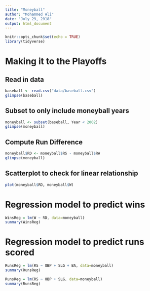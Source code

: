 ```yaml
---
title: "Moneyball"
author: "Mohammed Ali"
date: "July 29, 2018"
output: html_document
---
```


```r
knitr::opts_chunk$set(echo = TRUE)
library(tidyverse)
```

# Making it to the Playoffs

## Read in data
```r
baseball <- read.csv("data/baseball.csv")
glimpse(baseball)
```


## Subset to only include moneyball years
```r
moneyball <- subset(baseball, Year < 2002)
glimpse(moneyball)
```


## Compute Run Difference
```r
moneyball$RD <- moneyball$RS - moneyball$RA
glimpse(moneyball)
```

## Scatterplot to check for linear relationship
```r
plot(moneyball$RD, moneyball$W)
```

# Regression model to predict wins
```r
WinsReg = lm(W ~ RD, data=moneyball)
summary(WinsReg)
```

# Regression model to predict runs scored
```r
RunsReg = lm(RS ~ OBP + SLG + BA, data=moneyball)
summary(RunsReg)

RunsReg = lm(RS ~ OBP + SLG, data=moneyball)
summary(RunsReg)
```

